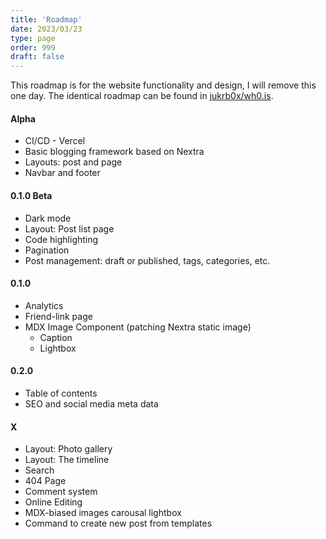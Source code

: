 ```yaml
---
title: 'Roadmap'
date: 2023/03/23
type: page
order: 999
draft: false
---
```


This roadmap is for the website functionality and design, I will remove this one day. The identical roadmap can be found in [jukrb0x/wh0.is](https://github.com/jukrb0x/wh0.is/blob/main/TODO.md).

#### Alpha

-   CI/CD - Vercel
-   Basic blogging framework based on Nextra
-   Layouts: post and page
-   Navbar and footer

#### 0.1.0 Beta

-   Dark mode
-   Layout: Post list page
-   Code highlighting
-   Pagination
-   Post management: draft or published, tags, categories, etc.

#### 0.1.0

-   Analytics
-   Friend-link page
-   MDX Image Component (patching Nextra static image)
    -   Caption
    -   Lightbox

#### 0.2.0

-   Table of contents
-   SEO and social media meta data

#### X

-   Layout: Photo gallery
-   Layout: The timeline
-   Search
-   404 Page
-   Comment system
-   Online Editing
-   MDX-biased images carousal lightbox
-   Command to create new post from templates
